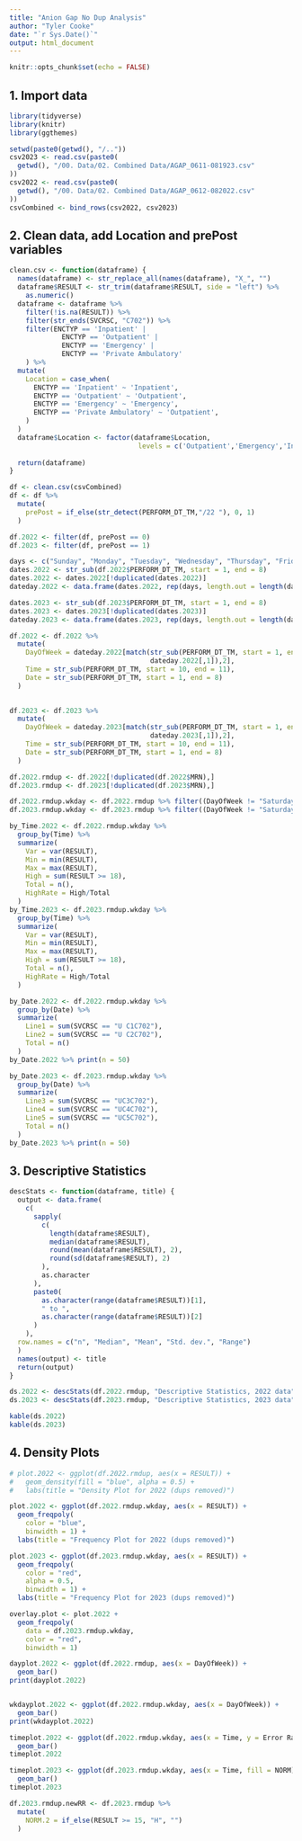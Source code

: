 ```yaml
---
title: "Anion Gap No Dup Analysis"
author: "Tyler Cooke"
date: "`r Sys.Date()`"
output: html_document
---
```


```r
knitr::opts_chunk$set(echo = FALSE)
```

## 1. Import data

```r
library(tidyverse)
library(knitr)
library(ggthemes)

setwd(paste0(getwd(), "/.."))
csv2023 <- read.csv(paste0(
  getwd(), "/00. Data/02. Combined Data/AGAP_0611-081923.csv"
))
csv2022 <- read.csv(paste0(
  getwd(), "/00. Data/02. Combined Data/AGAP_0612-082022.csv"
))
csvCombined <- bind_rows(csv2022, csv2023)
```

## 2. Clean data, add Location and prePost variables

```r
clean.csv <- function(dataframe) {
  names(dataframe) <- str_replace_all(names(dataframe), "X_", "")
  dataframe$RESULT <- str_trim(dataframe$RESULT, side = "left") %>% 
    as.numeric()
  dataframe <- dataframe %>% 
    filter(!is.na(RESULT)) %>% 
    filter(str_ends(SVCRSC, "C702")) %>% 
    filter(ENCTYP == 'Inpatient' |
             ENCTYP == 'Outpatient' |
             ENCTYP == 'Emergency' |
             ENCTYP == 'Private Ambulatory'
    ) %>%
  mutate(
    Location = case_when(
      ENCTYP == 'Inpatient' ~ 'Inpatient',
      ENCTYP == 'Outpatient' ~ 'Outpatient',
      ENCTYP == 'Emergency' ~ 'Emergency',
      ENCTYP == 'Private Ambulatory' ~ 'Outpatient',
    )
  )
  dataframe$Location <- factor(dataframe$Location,
                                levels = c('Outpatient','Emergency','Inpatient'))
  
  return(dataframe)
}

df <- clean.csv(csvCombined)
df <- df %>% 
  mutate(
    prePost = if_else(str_detect(PERFORM_DT_TM,"/22 "), 0, 1)
  )

df.2022 <- filter(df, prePost == 0)
df.2023 <- filter(df, prePost == 1)

days <- c("Sunday", "Monday", "Tuesday", "Wednesday", "Thursday", "Friday", "Saturday")
dates.2022 <- str_sub(df.2022$PERFORM_DT_TM, start = 1, end = 8)
dates.2022 <- dates.2022[!duplicated(dates.2022)]
dateday.2022 <- data.frame(dates.2022, rep(days, length.out = length(dates.2022)))

dates.2023 <- str_sub(df.2023$PERFORM_DT_TM, start = 1, end = 8)
dates.2023 <- dates.2023[!duplicated(dates.2023)]
dateday.2023 <- data.frame(dates.2023, rep(days, length.out = length(dates.2023)))

df.2022 <- df.2022 %>% 
  mutate(
    DayOfWeek = dateday.2022[match(str_sub(PERFORM_DT_TM, start = 1, end = 8),
                                   dateday.2022[,1]),2],
    Time = str_sub(PERFORM_DT_TM, start = 10, end = 11),
    Date = str_sub(PERFORM_DT_TM, start = 1, end = 8)
  )
  

df.2023 <- df.2023 %>% 
  mutate(
    DayOfWeek = dateday.2023[match(str_sub(PERFORM_DT_TM, start = 1, end = 8),
                                   dateday.2023[,1]),2],
    Time = str_sub(PERFORM_DT_TM, start = 10, end = 11),
    Date = str_sub(PERFORM_DT_TM, start = 1, end = 8)
  )

df.2022.rmdup <- df.2022[!duplicated(df.2022$MRN),]
df.2023.rmdup <- df.2023[!duplicated(df.2023$MRN),]

df.2022.rmdup.wkday <- df.2022.rmdup %>% filter((DayOfWeek != "Saturday") & (DayOfWeek != "Sunday")) 
df.2023.rmdup.wkday <- df.2023.rmdup %>% filter((DayOfWeek != "Saturday") & (DayOfWeek != "Sunday"))

by_Time.2022 <- df.2022.rmdup.wkday %>% 
  group_by(Time) %>% 
  summarize(
    Var = var(RESULT),
    Min = min(RESULT),
    Max = max(RESULT),
    High = sum(RESULT >= 18),
    Total = n(),
    HighRate = High/Total
  ) 
by_Time.2023 <- df.2023.rmdup.wkday %>% 
  group_by(Time) %>% 
  summarize(
    Var = var(RESULT),
    Min = min(RESULT),
    Max = max(RESULT),
    High = sum(RESULT >= 18),
    Total = n(),
    HighRate = High/Total
  )

by_Date.2022 <- df.2022.rmdup.wkday %>% 
  group_by(Date) %>% 
  summarize(
    Line1 = sum(SVCRSC == "U C1C702"),
    Line2 = sum(SVCRSC == "U C2C702"),
    Total = n()
  )
by_Date.2022 %>% print(n = 50)

by_Date.2023 <- df.2023.rmdup.wkday %>% 
  group_by(Date) %>% 
  summarize(
    Line3 = sum(SVCRSC == "UC3C702"),
    Line4 = sum(SVCRSC == "UC4C702"),
    Line5 = sum(SVCRSC == "UC5C702"),
    Total = n()
  )
by_Date.2023 %>% print(n = 50)
```

## 3. Descriptive Statistics

```r
descStats <- function(dataframe, title) {
  output <- data.frame(
    c(
      sapply(
        c(
          length(dataframe$RESULT),
          median(dataframe$RESULT),
          round(mean(dataframe$RESULT), 2),
          round(sd(dataframe$RESULT), 2)
        ),
        as.character
      ),
      paste0(
        as.character(range(dataframe$RESULT))[1],
        " to ",
        as.character(range(dataframe$RESULT))[2]
      )
    ),
  row.names = c("n", "Median", "Mean", "Std. dev.", "Range")
  )
  names(output) <- title
  return(output)
}

ds.2022 <- descStats(df.2022.rmdup, "Descriptive Statistics, 2022 data")
ds.2023 <- descStats(df.2023.rmdup, "Descriptive Statistics, 2023 data")

kable(ds.2022)
kable(ds.2023)
```

## 4. Density Plots

```r
# plot.2022 <- ggplot(df.2022.rmdup, aes(x = RESULT)) +
#   geom_density(fill = "blue", alpha = 0.5) +
#   labs(title = "Density Plot for 2022 (dups removed)")

plot.2022 <- ggplot(df.2022.rmdup.wkday, aes(x = RESULT)) +
  geom_freqpoly(
    color = "blue",
    binwidth = 1) +
  labs(title = "Frequency Plot for 2022 (dups removed)")

plot.2023 <- ggplot(df.2023.rmdup.wkday, aes(x = RESULT)) +
  geom_freqpoly(
    color = "red", 
    alpha = 0.5,
    binwidth = 1) +
  labs(title = "Frequency Plot for 2023 (dups removed)")

overlay.plot <- plot.2022 + 
  geom_freqpoly(
    data = df.2023.rmdup.wkday,
    color = "red",
    binwidth = 1)

dayplot.2022 <- ggplot(df.2022.rmdup, aes(x = DayOfWeek)) +
  geom_bar()
print(dayplot.2022)


wkdayplot.2022 <- ggplot(df.2022.rmdup.wkday, aes(x = DayOfWeek)) +
  geom_bar() 
print(wkdayplot.2022)

timeplot.2022 <- ggplot(df.2022.rmdup.wkday, aes(x = Time, y = Error Rate , fill = NORM)) +
  geom_bar()
timeplot.2022

timeplot.2023 <- ggplot(df.2023.rmdup.wkday, aes(x = Time, fill = NORM)) +
  geom_bar()
timeplot.2023

df.2023.rmdup.newRR <- df.2023.rmdup %>% 
  mutate(
    NORM.2 = if_else(RESULT >= 15, "H", "")
  )


```

